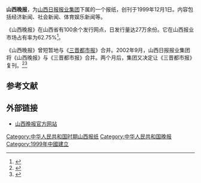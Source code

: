 '''山西晚报'''，为[[山西日报报业集团|山西日报报业集团]]下属的一个报纸，创刊于1999年12月1日。内容包括经济新闻、社会新闻、体育娱乐新闻等。

《山西晚报》在山西省有100余个发行网点，日发行量达27万余份。它在山西报业市场占有率为62.75%<ref>{{cite web| url=http://images.daynews.com.cn/zzbframe/sxwbw/wbwxw/sxwbs.html| title=《山西晚报》简介| publisher=山西晚报网| accessdate=2011-09-21| deadurl=yes| archiveurl=https://web.archive.org/web/20071012034812/http://images.daynews.com.cn/zzbframe/sxwbw/wbwxw/sxwbs.html| archivedate=2007-10-12}}</ref>。

《山西晚报》曾短暂地与《[[三晋都市报|三晋都市报]]》合并。2002年9月，山西日报报业集团将《山西晚报》与《三晋都市报》合并。两个月后，集团又决定让《三晋都市报》复刊。<ref>{{cite news|title=那一次别开生面的考试|url=http://www.sxrb.com/sxxww/xwpd/shxw/6056625.shtml|accessdate=2016-05-19|agency=山西新闻网--三晋都市报|date=2016-04-18|archive-url=https://web.archive.org/web/20160616185307/http://www.sxrb.com/sxxww/xwpd/shxw/6056625.shtml|archive-date=2016-06-16|dead-url=yes}}</ref><ref>{{cite news|title=报纸同城竞争的误区|url=http://qnjz.dzwww.com/wqhg/lszl/2004diliuqi/200406/t20040616_561770.htm|accessdate=2016-05-19|agency=青年记者|date=2006-08-23|archive-date=2016-06-30|archive-url=https://web.archive.org/web/20160630172826/http://qnjz.dzwww.com/wqhg/lszl/2004diliuqi/200406/t20040616_561770.htm|dead-url=yes}}</ref>

==参考文献==
{{reflist}}

== 外部链接 ==
*[http://www.sxwbs.com/ 山西晚报官方网站] {{Wayback|url=http://www.sxwbs.com/ |date=20110924173719 }}

{{山西小作品}}

[[Category:中华人民共和国时期山西报纸|Category:中华人民共和国时期山西报纸]]
[[Category:中华人民共和国晚报|Category:中华人民共和国晚报]]
[[Category:1999年中國建立|Category:1999年中國建立]]